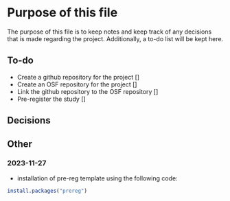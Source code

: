 # Purpose of this file
The purpose of this file is to keep notes and keep track of any decisions that
is made regarding the project. Additionally, a to-do list will be kept here.

## To-do
- Create a github repository for the project                                  []
- Create an OSF repository for the project                                    []
- Link the github repository to the OSF repository                            []
- Pre-register the study                                                      []


## Decisions


## Other
### 2023-11-27
- installation of pre-reg template using the following code:
```r
install.packages("prereg")
```